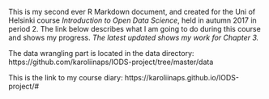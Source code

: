 
This is my second ever R Markdown document, and created for the Uni of Helsinki course *Introduction to Open Data Science*, held in autumn 2017 in period 2. The link below describes what I am going to do during this course and shows my progress. _The latest updated shows my work for Chapter 3._

The data wrangling part is located in the data directory: https://github.com/karoliinaps/IODS-project/tree/master/data 

This is the link to my course diary: https://karoliinaps.github.io/IODS-project/# 